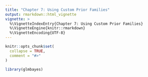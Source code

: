 ```yaml
---
title: "Chapter 7: Using Custom Prior Families"
output: rmarkdown::html_vignette
vignette: >
  %\VignetteIndexEntry{Chapter 7: Using Custom Prior Families}
  %\VignetteEngine{knitr::rmarkdown}
  %\VignetteEncoding{UTF-8}
---
```


```r
knitr::opts_chunk$set(
  collapse = TRUE,
  comment = "#>"
)
```

```r
library(glmbayes)
```

